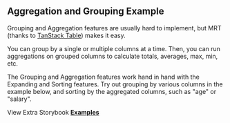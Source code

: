 
<Head>
  <title>Aggregation and Grouping Example - Material React Table Docs</title>
  <meta
    name="description"
    content="A Material React Table example demonstrating aggregation and grouping. See how you can group rows by a column and aggregate the values of other columns."
  />
  <meta
    property="og:title"
    content="Aggregation and Grouping Material React Table Example"
  />
  <meta
    property="og:description"
    content="Learn how to take advantage of advanced MRT features, suc as pagination, filtering, sorting, selection, detail panels, column ordering, pinning, custom toolbars, and more"
  />
</Head>

## Aggregation and Grouping Example

Grouping and Aggregation features are usually hard to implement, but MRT (thanks to [TanStack Table](https://tanstack.com/table/v8/docs/api/features/grouping)) makes it easy.

You can group by a single or multiple columns at a time. Then, you can run aggregations on grouped columns to calculate totals, averages, max, min, etc.

The Grouping and Aggregation features work hand in hand with the Expanding and Sorting features. Try out grouping by various columns in the example below, and sorting by the aggregated columns, such as "age" or "salary".

<Example />

View Extra Storybook **[Examples](https://www.material-react-table.dev/?path=/story/features-aggregation-examples)**
